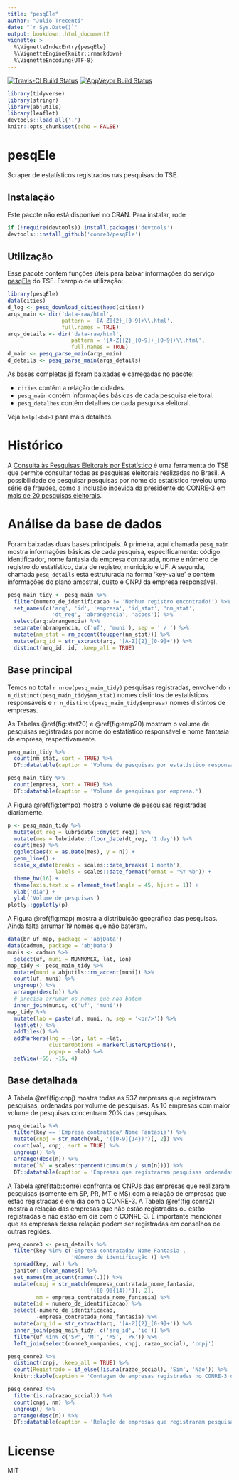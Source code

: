 ```yaml
---
title: "pesqEle"
author: "Julio Trecenti"
date: "`r Sys.Date()`"
output: bookdown::html_document2
vignette: >
  %\VignetteIndexEntry{pesqEle}
  %\VignetteEngine{knitr::rmarkdown}
  %\VignetteEncoding{UTF-8}
---
```


[![Travis-CI Build Status](https://travis-ci.org/conre3/pesqEle.svg?branch=master)](https://travis-ci.org/conre3/pesqEle)
[![AppVeyor Build Status](https://ci.appveyor.com/api/projects/status/github/conre3/pesqEle?branch=master&svg=true)](https://ci.appveyor.com/project/conre3/pesqEle)

```r
library(tidyverse)
library(stringr)
library(abjutils)
library(leaflet)
devtools::load_all('.')
knitr::opts_chunk$set(echo = FALSE)
```

# pesqEle

Scraper de estatísticos registrados nas pesquisas do TSE.

## Instalação

Este pacote não está disponível no CRAN. Para instalar, rode

```r
if (!require(devtools)) install.packages('devtools')
devtools::install_github('conre3/pesqEle')
```

## Utilização

Esse pacote contém funções úteis para baixar informações do serviço [pesqEle](http://inter01.tse.jus.br/pesqele-publico/app/pesquisa/listarEstatisticos.xhtml) do TSE. Exemplo de utilização:

```r
library(pesqEle)
data(cities)
d_log <- pesq_download_cities(head(cities))
arqs_main <- dir('data-raw/html', 
                 pattern = '[A-Z]{2}_[0-9]+\\.html',
                 full.names = TRUE)
arqs_details <- dir('data-raw/html', 
                    pattern = '[A-Z]{2}_[0-9]+_[0-9]+\\.html',
                    full.names = TRUE)
d_main <- pesq_parse_main(arqs_main)
d_details <- pesq_parse_main(arqs_details)
```

As bases completas já foram baixadas e carregadas no pacote:

- `cities` contém a relação de cidades.
- `pesq_main` contém informações básicas de cada pesquisa eleitoral.
- `pesq_detalhes` contém detalhes de cada pesquisa eleitoral.

Veja `help(<bd>)` para mais detalhes.

# Histórico

A [Consulta às Pesquisas Eleitorais por Estatístico](http://inter01.tse.jus.br/pesqele-publico/app/pesquisa/listarEstatisticos.xhtml) é uma ferramenta do TSE que permite consultar todas as pesquisas eleitorais realizadas no Brasil. A possibilidade de pesquisar pesquisas por nome do estatístico revelou uma série de fraudes, como a [inclusão indevida da presidente do CONRE-3 em mais de 20 pesquisas eleitorais](http://www.conre3.org.br/portal/3113-2/).

# Análise da base de dados

Foram baixadas duas bases principais. A primeira, aqui chamada `pesq_main` mostra informações básicas de cada pesquisa, especificamente: código identificador, nome fantasia da empresa contratada, nome e número de registro do estatístico, data de registro, município e UF. A segunda, chamada `pesq_details` está estruturada na forma 'key-value' e contém informações do plano amostral, custo e CNPJ da empresa responsável.

```r
pesq_main_tidy <- pesq_main %>% 
  filter(numero_de_identificacao != 'Nenhum registro encontrado!') %>% 
  set_names(c('arq', 'id', 'empresa', 'id_stat', 'nm_stat', 
              'dt_reg', 'abrangencia', 'acoes')) %>% 
  select(arq:abrangencia) %>% 
  separate(abrangencia, c('uf', 'muni'), sep = ' / ') %>% 
  mutate(nm_stat = rm_accent(toupper(nm_stat))) %>% 
  mutate(arq_id = str_extract(arq, '[A-Z]{2}_[0-9]+')) %>% 
  distinct(arq_id, id, .keep_all = TRUE)
```

## Base principal

Temos no total `r nrow(pesq_main_tidy)` pesquisas registradas, envolvendo `r n_distinct(pesq_main_tidy$nm_stat)` nomes distintos de estatísticos responsáveis e `r n_distinct(pesq_main_tidy$empresa)` nomes distintos de empresas.

As Tabelas \@ref(fig:stat20) e \@ref(fig:emp20) mostram o volume de pesquisas registradas por nome do estatístico responsável e nome fantasia da empresa, respectivamente.

```r
pesq_main_tidy %>%
  count(nm_stat, sort = TRUE) %>%
  DT::datatable(caption = 'Volume de pesquisas por estatístico responsável')
```

```r
pesq_main_tidy %>%
  count(empresa, sort = TRUE) %>%
  DT::datatable(caption = 'Volume de pesquisas por empresa.')
```

A Figura \@ref(fig:tempo) mostra o volume de pesquisas registradas diariamente.

```r
p <- pesq_main_tidy %>% 
  mutate(dt_reg = lubridate::dmy(dt_reg)) %>% 
  mutate(mes = lubridate::floor_date(dt_reg, '1 day')) %>% 
  count(mes) %>% 
  ggplot(aes(x = as.Date(mes), y = n)) +
  geom_line() +
  scale_x_date(breaks = scales::date_breaks('1 month'),
               labels = scales::date_format(format = '%Y-%b')) +
  theme_bw(16) +
  theme(axis.text.x = element_text(angle = 45, hjust = 1)) +
  xlab('dia') +
  ylab('Volume de pesquisas')
plotly::ggplotly(p)
```

A Figura \@ref(fig:map) mostra a distribuição geográfica das pesquisas. Ainda falta arrumar 19 nomes que não bateram.

```r
data(br_uf_map, package = 'abjData')
data(cadmun, package = 'abjData')
munis <- cadmun %>%
  select(uf, muni = MUNNOMEX, lat, lon)
map_tidy <- pesq_main_tidy %>% 
  mutate(muni = abjutils::rm_accent(muni)) %>% 
  count(uf, muni) %>% 
  ungroup() %>% 
  arrange(desc(n)) %>% 
  # precisa arrumar os nomes que nao batem
  inner_join(munis, c('uf', 'muni')) 
map_tidy %>%
  mutate(lab = paste(uf, muni, n, sep = '<br/>')) %>%
  leaflet() %>%
  addTiles() %>%
  addMarkers(lng = ~lon, lat = ~lat,
             clusterOptions = markerClusterOptions(),
             popup = ~lab) %>%
  setView(-55, -15, 4)
```

## Base detalhada

A Tabela \@ref(fig:cnpj) mostra todas as 537 empresas que registraram pesquisas, ordenadas por volume de pesquisas. As 10 empresas com maior volume de pesquisas concentram 20% das pesquisas.

```r
pesq_details %>%
  filter(key == 'Empresa contratada/ Nome Fantasia') %>%
  mutate(cnpj = str_match(val, '([0-9]{14})')[, 2]) %>%
  count(val, cnpj, sort = TRUE) %>%
  ungroup() %>%
  arrange(desc(n)) %>%
  mutate(`%` = scales::percent(cumsum(n / sum(n)))) %>%
  DT::datatable(caption = 'Empresas que registraram pesquisas ordenadas por volume de pesquisas.')
```

A Tabela \@ref(tab:conre) confronta os CNPJs das empresas que realizaram pesquisas (somente em SP, PR, MT e MS) com a relação de empresas que estão registradas e em dia com o CONRE-3. A Tabela \@ref(fig:conre2) mostra a relação das empresas que não estão registradas ou estão registradas e não estão em dia com o CONRE-3. É importante mencionar que as empresas dessa relação podem ser registradas em conselhos de outras regiões.

```r
pesq_conre3 <- pesq_details %>% 
  filter(key %in% c('Empresa contratada/ Nome Fantasia',
                    'Número de identificação')) %>% 
  spread(key, val) %>% 
  janitor::clean_names() %>% 
  set_names(rm_accent(names(.))) %>% 
  mutate(cnpj = str_match(empresa_contratada_nome_fantasia, 
                          '([0-9]{14})')[, 2],
         nm = empresa_contratada_nome_fantasia) %>% 
  mutate(id = numero_de_identificacao) %>% 
  select(-numero_de_identificacao, 
         -empresa_contratada_nome_fantasia) %>% 
  mutate(arq_id = str_extract(arq, '[A-Z]{2}_[0-9]+')) %>% 
  inner_join(pesq_main_tidy, c('arq_id', 'id')) %>% 
  filter(uf %in% c('SP', 'MT', 'MS', 'PR')) %>% 
  left_join(select(conre3_companies, cnpj, razao_social), 'cnpj') 

pesq_conre3 %>%
  distinct(cnpj, .keep_all = TRUE) %>%
  count(Registrado = if_else(!is.na(razao_social), 'Sim', 'Não')) %>%
  knitr::kable(caption = 'Contagem de empresas registradas no CONRE-3 que registraram pesquisas no TSE.')
```

```r
pesq_conre3 %>% 
  filter(is.na(razao_social)) %>% 
  count(cnpj, nm) %>% 
  ungroup() %>% 
  arrange(desc(n)) %>% 
  DT::datatable(caption = 'Relação de empresas que registraram pesquisas em SP, MT, MS ou PR e não estão registradas ou não estão em dia com o CONRE-3.')
```

# License

MIT
